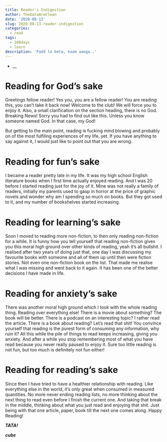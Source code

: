 ```yaml
---
title: Reader's Indigestion
author: TheDataAreClean
date: '2020-08-13'
slug: 2020-08-13-reader-indigestion
categories:
  - read
tags:
  - 100days
  - learn
description: 'Padd lo beta, kaam aaega..'
---
```


* __

# Reading for God's sake
Greetings fellow reader! Yes you, you are a fellow reader! You are reading this, you can't take it back now! Welcome to the club! We will force you to enjoy it. Also, a small clarification on the section heading, there is no God. Breaking News! Sorry you had to find out like this. Unless you know someone named God. In that case, my God! 

But getting to the main point, reading is fucking mind blowing and probably on of the most fulfiling experiences of my life, yet. If you have anything to say against it, I would just like to point out that you are wrong.

# Reading for fun's sake
I became a reader pretty late in my life. It was my high school English literature books when I first time actually enjoyed reading. And I was 20 before I started reading just for the joy of it. Mine was not really a family of readers, initially my parents used to gasp in horror at the price of graphic novels and wonder why am I spending so much on books. But they got used to it, and my number of bookshelves started increasing.

# Reading for learning's sake
Soon I moved to reading more non-fiction, to then only reading non-fiction for a while. It is funny how you tell yourself that reading non-fiction gives you this moral high ground over other kinds of reading, yeah it's all bullshit. I realised after two years of doing just that, one day I was discussing my favourite books with someone and all of them up until then were fiction stories. Not even one non-fiction book on the list. That made me realise what I was missing and went back to it again. It has been one of the better decisions I have made in life.

# Reading for anxiety's sake
There was another moral high ground which I took with the whole reading thing. Reading over everything else! There is a movie about something? The book will be better. There is a podcast on an interesting topic? I rather read the article. There is a book about reading? Let's read that shit! You convince yourself that reading is the purest form of consuming any information, why ruin it? All this while the pile of things to read keeps increasing, giving you anxiety. And after a while you stop remembering most of what you have read because you never really paused to enjoy it. Sure too little reading is not fun, but too much is definitely not fun either!

# Reading for reading's sake
Since then I have tried to have a healthier relationship with reading. Like everything else in the world, it's only great when consumed in measured quantities. No more never ending reading lists, no more thinking about the next thing to read even before I finish the current one. And taking that break in the middle, thinking about what you just read and enjoying that shit. Just being with that one article, paper, book till the next one comes along. Happy Reading!

**_TATA!_**

**_cube_**